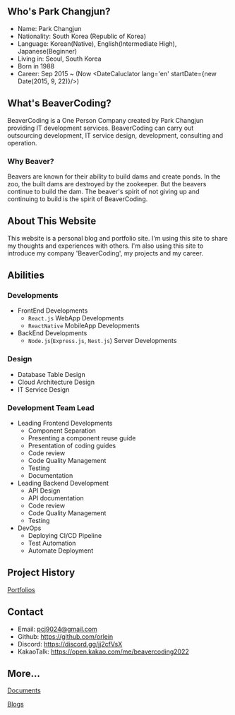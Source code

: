 
## Who's Park Changjun?

- Name: Park Changjun
- Nationality: South Korea (Republic of Korea)
- Language: Korean(Native), English(Intermediate High), Japanese(Beginner)
- Living in: Seoul, South Korea
- Born in 1988
- Career: Sep 2015 ~ (Now <DateCaluclator lang='en' startDate={new Date(2015, 9, 22)}/>)

## What's BeaverCoding?

BeaverCoding is a One Person Company created by Park Changjun providing IT development services.
BeaverCoding can carry out outsourcing development, IT service design, development, consulting and operation.

### Why Beaver?

Beavers are known for their ability to build dams and create ponds. In the zoo, the built dams are destroyed by the zookeeper. But the beavers continue to build the dam. The beaver's spirit of not giving up and continuing to build is the spirit of BeaverCoding.

## About This Website

This website is a personal blog and portfolio site.
I'm using this site to share my thoughts and experiences with others.
I'm also using this site to introduce my company 'BeaverCoding', my projects and my career.

## Abilities

### Developments

- FrontEnd Developments
  - `React.js` WebApp Developments
  - `ReactNative` MobileApp Developments
- BackEnd Developments
  - `Node.js`(`Express.js`, `Nest.js`) Server Developments

### Design

- Database Table Design
- Cloud Architecture Design
- IT Service Design

### Development Team Lead

- Leading Frontend Developments
  - Component Separation
  - Presenting a component reuse guide
  - Presentation of coding guides
  - Code review
  - Code Quality Management
  - Testing
  - Documentation
- Leading Backend Development
  - API Design
  - API documentation
  - Code review
  - Code Quality Management
  - Testing
- DevOps
  - Deploying CI/CD Pipeline
  - Test Automation
  - Automate Deployment

## Project History

[Portfolios](/portfolio)

## Contact

- Email: pcj9024@gmail.com
- Github: https://github.com/orlein
- Discord: https://discord.gg/jj2cfVsX
- KakaoTalk: https://open.kakao.com/me/beavercoding2022

## More...

[Documents](/d)

[Blogs](/b)
